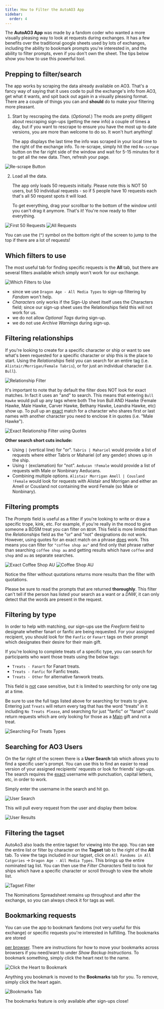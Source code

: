 ```yaml
---
title: How to Filter the AutoAO3 App
sidebar:
  order: 4
---
```



The **AutoAO3 App** was made by a fandom coder who wanted a more visually
pleasing way to look at requests during exchanges. It has a few benefits over
the traditional google sheets used by lots of exchanges, including the ability
to bookmark prompts you're interested in, and the ability to filter prompts,
even if you don't own the sheet. The tips below show you how to use this
powerful tool.

## Prepping to filter/search

The app works by scraping the data already available on AO3. That's a fancy way
of saying that it uses code to pull the exchange's info from AO3, get what it
wants, and spit back out again in a visually pleasing format. There are a couple
of things you can and **should** do to make your filtering more pleasant.

1. Start by rescraping the data. (_Optional._) The mods are pretty dilligent
   about rescraping sign-ups (getting the new info) a couple of times a day, but
   if you want to rescrape to ensure you have the most up to date versions, you
   are more than welcome to do so. It won't hurt anything!

   The app displays the last time the info was scraped in your local time to the
   right of the exchange info. To re-scrape, simply hit the red `Re-scrape`
   button on the far right side of the window and wait for 5-15 minutes for it
   to get all the new data. Then, refresh your page.

<Image src={scrape} alt="Re-scrape Button" />

2. Load all the data.

   The app only loads 50 requests initially. Please note this is NOT 50 users,
   but 50 individual requests - so if 5 people have 10 requests each that's all
   50 request spots it will load.

   To get everything, drag your scrollbar to the bottom of the window until you
   can't drag it anymore. That's it! You're now ready to filter everything.

<Image src={first50} alt="First 50 Requests" />

<Image src={allrequests} alt="All Requests" />

<Aside type="tip" icon="star">

You can use the (^) symbol on the bottom right of the screen to jump to the top
if there are a lot of requests!

</Aside>

## Which filters to use

The most useful tab for finding specific requests is the **All** tab, but there
are several filters available which simply won't work for our exchange.

<Image src={whichfilters} alt="Which Filters to Use" />

- since we use `Dragon Age - All Media Types` to sign-up filtering by _Fandom_
  won't help.
- _Characters_ only works if the Sign-Up sheet itself uses the Characters field;
  since our sign-up sheet uses the Relationships field this will not work for
  us.
- we do not allow _Optional Tags_ during sign-up.
- we do not use _Archive Warnings_ during sign-up.

## Filtering relationships

If you're looking to create for a specific character or ship or want to see
what's been requested for a specific character or ship this is the place to
start. Using the _Relationships_ field you can search for an entire tag (i.e.
`Alistair/Morrigan/Female Tabris`), or for just an individual character (i.e.
`Bull`).

<Image src={shipfilter} alt="Relationship Filter" />

It's important to note that by default the filter does NOT look for exact
matches. In fact it uses an "and" to search. This means that entering
`Bull Hawke` would pull up any tags where both The Iron Bull AND Hawke (Female
Hawke, Male Hawke, Carver Hawke, Bethany Hawke, Leandra Hawke, etc) show up. To
pull up an <u>exact</u> match for a character who shares first or last names
with another character you need to enclose it in quotes (i.e. "Male Hawke").

<Image src={exactshipfilter} alt="Exact Relationship Filter using Quotes" />

**Other search short cuts include:**

- Using `|` (vertical line) for "or". `Tabris | Mahariel` would provide a list
  of requests where either Tabris or Mahariel (of any gender) shows up in the
  ship.
- Using `!` (exclamation) for "not". `Aeducan !Female` would provide a list of
  requests with Male or Nonbinary Aeducans.
- Combining multiple options. `Alistair Morrigan Amell | Cousland !Female` would
  look for requests with Alistair and Morrigan and either an Amell or Cousland
  not containing the word Female (so Male or Nonbinary).

## Filtering prompts

The _Prompts_ field is useful as a filter if you're looking to write or draw a
specific trope, kink, etc. For example, if you're really in the mood to give
someone a BDSM treat you can filter on `BDSM`. This field is more limited than
the _Relationships_ field as the "or" and "not" designations do not work.
However, using quotes for an exact match on a phrase <u>does</u> work. This
means you can filter for `"coffee shop au"` and find only that phrase rather
than searching `coffee shop au` and getting results which have `coffee` and
`shop` and `au` as separate searches.

<Image src={coffeeshopau} alt="Exact Coffee Shop AU" />

<Image src={promptsearch} alt="Coffee Shop AU" />

Notice the filter without quotations returns more results than the filter with
quotations.

<Aside type="danger">

Please be sure to read the prompts that are returned **thoroughly**. This filter
can't tell if the person has listed your search as a want or a _DNW_, it can
only detect that the words are present in the request.

</Aside>

## Filtering by type

In order to help with matching, our sign-ups use the _Freeform_ field to
designate whether fanart or fanfic are being requested. For your assigned
recipient, you should look for the `Fanfic` or `Fanart` tags on their prompt
which designates their desire for their main gift.

If you're looking to complete treats of a specific type, you can search for
participants who want those treats using the below tags:

- `Treats - Fanart` for Fanart treats.
- `Treats - Fanfic` for Fanfic treats.
- `Treats - Other` for alternative fanwork treats.

<Aside type="tip" icon="star">

This field is <u>not</u> case sensitive, but it is limited to searching for only
one tag at a time.

</Aside>

<Aside type="caution">

Be sure to use the full tags listed above for searching for treats to give.
Entering just `Treats` will return every tag that has the word "treats" in it
including `No Treats Please`, and searching for just "fanfic" or "fanart" could
return requests which are only looking for those as a <u>Main</u> gift and not a
treat.

</Aside>

<Image src={freeformfilter} alt="Searching For Treats Types" />

## Searching for AO3 Users

On the far right of the screen there is a **User Search** tab which allows you
to find a specific user's prompt. You can use this to find an easier to read
version of your assigned recipients' requests or look for friends' sign-ups.
The search requires the <u>exact</u> username with punctuation, capital letters,
etc, in order to work.

Simply enter the username in the search and hit go.

<Image src={usersearch} alt="User Search" />

This will pull every request from the user and display them below.

<Image src={usersearch1} alt="User Results" />

## Filtering the tagset

AutoAo3 also loads the entire tagset for viewing into the app. You can see the
entire list or filter by character on the **Tagset** tab to the right of the
**All** tab. To view the tags included in our tagset, click on
`All Fandoms in All Catgories` → `Dragon Age - All Media Types`. This brings up
the entire nominated tag list. You can then use the _Filter Characters_ field to
look for ships which have a specific character or scroll through to view the
whole list.

<Image src={tagsetfilter} alt="Tagset Filter" />

<p role="note">
  The Nominations Spreadsheet remains up throughout and after the exchange, so
  you can always check it for tags as well.
</p>

## Bookmarking requests

You can use the app to bookmark fandoms (not very useful for this exchange) or
specific requests you're interested in fulfilling. The bookmarks are stored

<u>per browser</u>. There are instructions for how to move your bookmarks across
browsers if you need/want to under _Show Backup Instructions_. To bookmark
something, simply click the heart next to the name.

<Image src={bookmarking} alt="Click the Heart to Bookmark" />

Anything you bookmark is moved to the **Bookmarks** tab for you. To remove,
simply click the heart again.

<Image src={bookmarkstab} alt="Bookmarks Tab" />

<p role="note">The bookmarks feature is only available after sign-ups close!</p>
